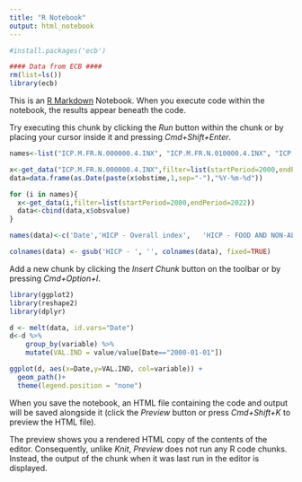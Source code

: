 ```yaml
---
title: "R Notebook"
output: html_notebook
---
```

```r
#install.packages('ecb')

#### Data from ECB ####
rm(list=ls())
library(ecb)
```

This is an [R Markdown](http://rmarkdown.rstudio.com) Notebook. When you execute code within the notebook, the results appear beneath the code. 

Try executing this chunk by clicking the *Run* button within the chunk or by placing your cursor inside it and pressing *Cmd+Shift+Enter*. 

```r
names<-list("ICP.M.FR.N.000000.4.INX", "ICP.M.FR.N.010000.4.INX", "ICP.M.FR.N.020000.4.INX", "ICP.M.FR.N.030000.4.INX", "ICP.M.FR.N.040000.4.INX",	"ICP.M.FR.N.050000.4.INX", "ICP.M.FR.N.060000.4.INX", "ICP.M.FR.N.070000.4.INX",	"ICP.M.FR.N.080000.4.INX",	"ICP.M.FR.N.090000.4.INX",	"ICP.M.FR.N.100000.4.INX",	"ICP.M.FR.N.110000.4.INX",	"ICP.M.FR.N.120000.4.INX")

x<-get_data("ICP.M.FR.N.000000.4.INX",filter=list(startPeriod=2000,endPeriod=2022))
data=data.frame(as.Date(paste(x$obstime,1,sep="-"),"%Y-%m-%d"))

for (i in names){
  x<-get_data(i,filter=list(startPeriod=2000,endPeriod=2022))
  data<-cbind(data,x$obsvalue)
}

names(data)<-c('Date','HICP - Overall index',	'HICP - FOOD AND NON-ALCOHOLIC BEVERAGES','HICP - ALCOHOLIC BEVERAGES, TOBACCO','HICP - CLOTHING AND FOOTWEAR','HICP - HOUSING, WATER, ELECTRICITY, GAS AND OTHER FUELS','HICP - FURNISHINGS, HOUSEHOLD EQUIPMENT AND ROUTINE HOUSE MAINTENANCE','HICP - HEALTH','HICP - TRANSPORT','HICP - COMMUNICATION','HICP - RECREATION AND CULTURE	','HICP - EDUCATION	','HICP - RESTAURANTS AND HOTELS','HICP - MISCELLANEOUS GOODS AND SERVICES')

colnames(data) <- gsub('HICP - ', '', colnames(data), fixed=TRUE)
```

Add a new chunk by clicking the *Insert Chunk* button on the toolbar or by pressing *Cmd+Option+I*.
```r
library(ggplot2)
library(reshape2)
library(dplyr)

d <- melt(data, id.vars="Date")
d<-d %>%
    group_by(variable) %>%
    mutate(VAL.IND = value/value[Date=="2000-01-01"])

ggplot(d, aes(x=Date,y=VAL.IND, col=variable)) + 
  geom_path()+
  theme(legend.position = "none")
```

When you save the notebook, an HTML file containing the code and output will be saved alongside it (click the *Preview* button or press *Cmd+Shift+K* to preview the HTML file). 

The preview shows you a rendered HTML copy of the contents of the editor. Consequently, unlike *Knit*, *Preview* does not run any R code chunks. Instead, the output of the chunk when it was last run in the editor is displayed.


